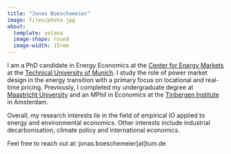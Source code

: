```yaml
---
title: "Jonas Boeschemeier"
image: files/photo.jpg
about: 
  template: solana
  image-shape: round
  image-width: 15rem
---
```


I am a PhD candidate in Energy Economics at the <a href="https://www.ep.mgt.tum.de/cem/home/" target="_blank">Center for Energy Markets</a> at the <a href="https://www.mgt.tum.de/" target="_blank">Technical University of Munich</a>. I study the role of power market design in the energy transition with a primary focus on locational and real-time pricing. Previously, I completed my undergraduate degree at <a href="https://www.maastrichtuniversity.nl/" target="_blank">Maastricht University</a> and an MPhil in Economics at the <a href="https://tinbergen.nl/" target="_blank">Tinbergen Institute</a> in Amsterdam.

Overall, my research interests lie in the field of empirical IO applied to energy and environmental economics. Other interests include industrial decarbonisation, climate policy and international economics. 

Feel free to reach out at: jonas.boeschemeier[at]tum.de